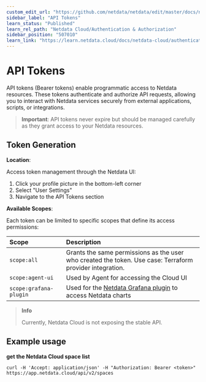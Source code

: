 ```yaml
---
custom_edit_url: "https://github.com/netdata/netdata/edit/master/docs/netdata-cloud/authentication-and-authorization/api-tokens.md"
sidebar_label: "API Tokens"
learn_status: "Published"
learn_rel_path: "Netdata Cloud/Authentication & Authorization"
sidebar_position: "507010"
learn_link: "https://learn.netdata.cloud/docs/netdata-cloud/authentication-&-authorization/api-tokens"
---
```


# API Tokens

API tokens (Bearer tokens) enable programmatic access to Netdata resources. These tokens authenticate and authorize API requests, allowing you to interact with Netdata services securely from external applications, scripts, or integrations.

> **Important**: API tokens never expire but should be managed carefully as they grant access to your Netdata resources.

## Token Generation

**Location**:

Access token management through the Netdata UI:

1. Click your profile picture in the bottom-left corner
2. Select "User Settings"
3. Navigate to the API Tokens section

**Available Scopes**:

Each token can be limited to specific scopes that define its access permissions:

| Scope                  | Description                                                                                                                                        |
|:-----------------------|:---------------------------------------------------------------------------------------------------------------------------------------------------|
| `scope:all`            | Grants the same permissions as the user who created the token. Use case: Terraform provider integration.                                           |
| `scope:agent-ui`       | Used by Agent for accessing the Cloud UI                                                                                                           |
| `scope:grafana-plugin` | Used for the [Netdata Grafana plugin](/docs/dashboards-and-charts/grafana-plugin) to access Netdata charts |

> **Info**
>
> Currently, Netdata Cloud is not exposing the stable API.

## Example usage

**get the Netdata Cloud space list**

```console
curl -H 'Accept: application/json' -H "Authorization: Bearer <token>" https://app.netdata.cloud/api/v2/spaces
```
